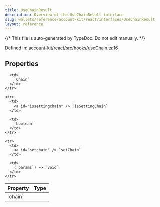 ```yaml
---
title: UseChainResult
description: Overview of the UseChainResult interface
slug: wallets/reference/account-kit/react/interfaces/UseChainResult
layout: reference
---
```


{/* This file is auto-generated by TypeDoc. Do not edit manually. */}

Defined in: [account-kit/react/src/hooks/useChain.ts:16](https://github.com/alchemyplatform/aa-sdk/blob/17aad1f572375d42a06c7e3238078a88a435d459/account-kit/react/src/hooks/useChain.ts#L16)

## Properties

<table>
  <thead>
    <tr>
      <th align="left">Property</th>
      <th align="left">Type</th>
    </tr>
  </thead>

  <tbody>
    <tr>
      <td>
        <a id="chain" /> `chain`
      </td>

      <td>
        `Chain`
      </td>
    </tr>

    <tr>
      <td>
        <a id="issettingchain" /> `isSettingChain`
      </td>

      <td>
        `boolean`
      </td>
    </tr>

    <tr>
      <td>
        <a id="setchain" /> `setChain`
      </td>

      <td>
        (`params`) => `void`
      </td>
    </tr>

  </tbody>
</table>
